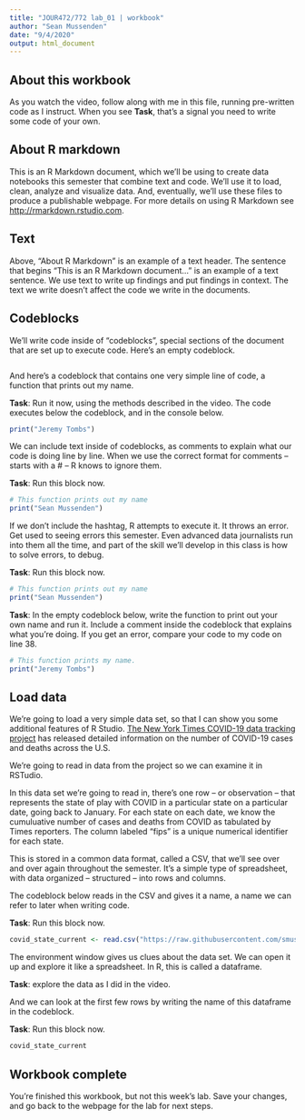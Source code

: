 ```yaml
---
title: "JOUR472/772 lab_01 | workbook"
author: "Sean Mussenden"
date: "9/4/2020"
output: html_document
---
```


## About this workbook

As you watch the video, follow along with me in this file, running pre-written code as I instruct. When you see **Task**, that's a signal you need to write some code of your own.

## About R markdown 

This is an R Markdown document, which we'll be using to create data notebooks this semester that combine text and code. We'll use it to load, clean, analyze and visualize data.  And, eventually, we'll use these files to produce a publishable webpage. For more details on using R Markdown see <http://rmarkdown.rstudio.com>.  

## Text 

Above, "About R Markdown" is an example of a text header.  The sentence that begins "This is an R Markdown document..." is an example of a text sentence.  We use text to write up findings and put findings in context.  The text we write doesn't affect the code we write in the documents. 

## Codeblocks

We'll write code inside of "codeblocks", special sections of the document that are set up to execute code. Here's an empty codeblock.

```r

```

And here's a codeblock that contains one very simple line of code, a function that prints out my name. 

**Task**: Run it now, using the methods described in the video. The code executes below the codeblock, and in the console below.   

```r

print("Jeremy Tombs")

```

We can include text inside of codeblocks, as comments to explain what our code is doing line by line.  When we use the correct format for comments -- starts with a # -- R knows to ignore them.

**Task**: Run this block now.

```r
# This function prints out my name
print("Sean Mussenden")

```

If we don't include the hashtag, R attempts to execute it. It throws an error. Get used to seeing errors this semester.  Even advanced data journalists run into them all the time, and part of the skill we'll develop in this class is how to solve errors, to debug.    

**Task**: Run this block now.

```r

# This function prints out my name
print("Sean Mussenden")

```

**Task**: In the empty codeblock below, write the function to print out your own name and run it.  Include a comment inside the codeblock that explains what you're doing. If you get an error, compare your code to my code on line 38. 

```r
# This function prints my name.
print("Jeremy Tombs")

```

## Load data 

We're going to load a very simple data set, so that I can show you some additional features of R Studio. [The New York Times COVID-19 data tracking project](https://github.com/nytimes/covid-19-data) has released detailed information on the number of COVID-19 cases and deaths across the U.S. 

We're going to read in data from the project so we can examine it in RSTudio.  

In this data set we're going to read in, there's one row -- or observation -- that represents the state of play with COVID in a particular state on a particular date, going back to January.  For each state on each date, we know the cumuluative number of cases and deaths from COVID as tabulated by Times reporters.  The column labeled "fips" is a unique numerical identifier for each state. 

This is stored in a common data format, called a CSV, that we'll see over and over again throughout the semester. It's a simple type of spreadsheet, with data organized -- structured -- into rows and columns.

The codeblock below reads in the CSV and gives it a name, a name we can refer to later when writing code. 

**Task**: Run this block now.

```r

covid_state_current <- read.csv("https://raw.githubusercontent.com/smussenden/20_fall_data_journalism/master/labs/lab_01/lab_01_workbook/lab_01_data/covid_state_current_08_31_2020.csv")


```

The environment window gives us clues about the data set.  We can open it up and explore it like a spreadsheet. In R, this is called a dataframe. 

**Task**: explore the data as I did in the video.

And we can look at the first few rows by writing the name of this dataframe in the codeblock. 

**Task**: Run this block now.

```r
covid_state_current
```

## Workbook complete

You're finished this workbook, but not this week's lab.  Save your changes, and go back to the webpage for the lab for next steps.
